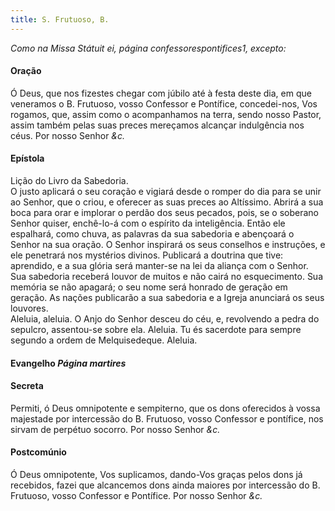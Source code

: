 ```yaml
---
title: S. Frutuoso, B.
---
```


<em>Como na Missa Státuit ei, página confessorespontifices1, excepto:</em>

<h4 class="text-center">Oração</h4>
<div class="container-fluid">
  <div class="row">
    <span class="text-justify"></div>
    <span class="text-justify">
      Ó Deus, que nos fizestes chegar com júbilo até à festa deste dia, em que
      veneramos o B. Frutuoso, vosso Confessor e Pontífice, concedei-nos, Vos
      rogamos, que, assim como o acompanhamos na terra, sendo nosso Pastor,
      assim também pelas suas preces mereçamos alcançar indulgência nos céus.
      Por nosso Senhor <em>&c.</em>
    </span>
</div>

<h4 class="text-center">Epístola</h4>
<div class="container-fluid">
  <div class="row">
    <span class="text-justify"></div>
    <span class="text-justify">Lição do Livro da Sabedoria.</div>
    <span class="text-justify"></div>
    <span class="text-justify">
      O justo aplicará o seu coração e vigiará desde o romper do dia para se
      unir ao Senhor, que o criou, e oferecer as suas preces ao Altíssimo.
      Abrirá a sua boca para orar e implorar o perdão dos seus pecados, pois, se
      o soberano Senhor quiser, enchê-lo-á com o espírito da inteligência. Então
      ele espalhará, como chuva, as palavras da sua sabedoria e abençoará o
      Senhor na sua oração. O Senhor inspirará os seus conselhos e instruções, e
      ele penetrará nos mystérios divinos. Publicará a doutrina que tive:
      aprendido, e a sua glória será manter-se na lei da aliança com o Senhor.
      Sua sabedoria receberá louvor de muitos e não cairá no esquecimento. Sua
      memória se não apagará; o seu nome será honrado de geração em geração. As
      nações publicarão a sua sabedoria e a Igreja anunciará os seus louvores.
    </span>
</div>

<div class="container-fluid">
  <div class="row">
    <span class="text-justify"></div>
    <span class="text-justify">
      Aleluia, aleluia. O Anjo do Senhor desceu do céu, e, revolvendo a pedra do
      sepulcro, assentou-se sobre ela. Aleluia. Tu és sacerdote para sempre
      segundo a ordem de Melquisedeque. Aleluia.
    </span>
</div>

<h4 class="text-center">
  Evangelho <em>Página martires</em>
</h4>

<h4 class="text-center">Secreta</h4>
<div class="container-fluid">
  <div class="row">
    <span class="text-justify"></div>
    <span class="text-justify">
      Permiti, ó Deus omnipotente e sempiterno, que os dons oferecidos à vossa
      majestade por intercessão do B. Frutuoso, vosso Confessor e pontífice, nos
      sirvam de perpétuo socorro. Por nosso Senhor <em>&c.</em>
    </span>
</div>

<h4 class="text-center">Postcomúnio</h4>
<div class="container-fluid">
  <div class="row">
    <span class="text-justify"></div>
    <span class="text-justify">
      Ó Deus omnipotente, Vos suplicamos, dando-Vos graças pelos dons já
      recebidos, fazei que alcancemos dons ainda maiores por intercessão do B.
      Frutuoso, vosso Confessor e Pontífice. Por nosso Senhor <em>&c.</em>
    </span>
</div>
